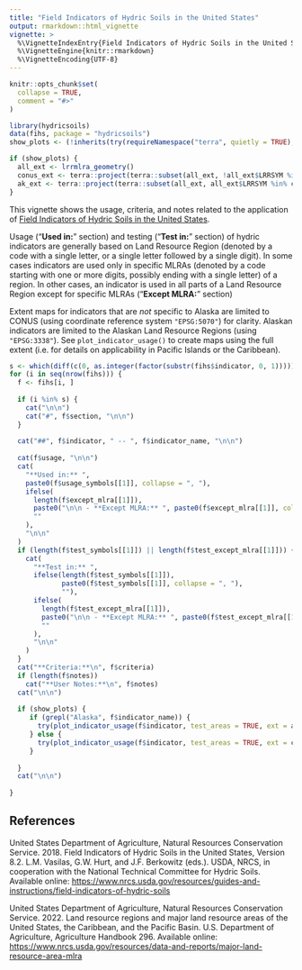 ```yaml
---
title: "Field Indicators of Hydric Soils in the United States"
output: rmarkdown::html_vignette
vignette: >
  %\VignetteIndexEntry{Field Indicators of Hydric Soils in the United States}
  %\VignetteEngine{knitr::rmarkdown}
  %\VignetteEncoding{UTF-8}
---
```


```r
knitr::opts_chunk$set(
  collapse = TRUE,
  comment = "#>"
)
```

```r
library(hydricsoils)
data(fihs, package = "hydricsoils")
show_plots <- (!inherits(try(requireNamespace("terra", quietly = TRUE), silent = TRUE), 'try-error')  && file.exists(file.path(tools::R_user_dir("hydricsoils", "data"), "lrrmlra.gpkg")))

if (show_plots) {
  all_ext <- lrrmlra_geometry()
  conus_ext <- terra::project(terra::subset(all_ext, !all_ext$LRRSYM %in% c("V", "Q", "W1", "W2", "X1", "X2", "Y", "Z")), "EPSG:5070")
  ak_ext <- terra::project(terra::subset(all_ext, all_ext$LRRSYM %in% c("W1", "W2", "X1", "X2", "Y")), "EPSG:3338")
}
```

This vignette shows the usage, criteria, and notes related to the application of [Field Indicators of Hydric Soils in the United States](https://www.nrcs.usda.gov/resources/guides-and-instructions/field-indicators-of-hydric-soils).

Usage ("**Used in:**" section) and testing ("**Test in:**" section) of hydric indicators are generally based on Land Resource Region (denoted by a code with a single letter, or a single letter followed by a single digit). In some cases indicators are used only in specific MLRAs (denoted by a code starting with one or more digits, possibly ending with a single letter) of a region. In other cases, an indicator is used in all parts of a Land Resource Region except for specific MLRAs ("**Except MLRA:**" section)

Extent maps for indicators that are _not_ specific to Alaska are limited to CONUS (using coordinate reference system `"EPSG:5070"`) for clarity. Alaskan indicators are limited to the Alaskan Land Resource Regions (using `"EPSG:3338"`). See `plot_indicator_usage()` to create maps using the full extent (i.e. for details on applicability in Pacific Islands or the Caribbean).

```r
s <- which(diff(c(0, as.integer(factor(substr(fihs$indicator, 0, 1))))) != 0)
for (i in seq(nrow(fihs))) {
  f <- fihs[i, ]
  
  if (i %in% s) {
    cat("\n\n")
    cat("#", f$section, "\n\n")
  }
  
  cat("##", f$indicator, " -- ", f$indicator_name, "\n\n")
  
  cat(f$usage, "\n\n")
  cat(
    "**Used in:** ",
    paste0(f$usage_symbols[[1]], collapse = ", "),
    ifelse(
      length(f$except_mlra[[1]]),
      paste0("\n\n - **Except MLRA:** ", paste0(f$except_mlra[[1]], collapse = ", ")),
      ""
    ),
    "\n\n"
  )
  if (length(f$test_symbols[[1]]) || length(f$test_except_mlra[[1]])) {
    cat(
      "**Test in:** ",
      ifelse(length(f$test_symbols[[1]]),
             paste0(f$test_symbols[[1]], collapse = ", "),
             ""), 
      ifelse(
        length(f$test_except_mlra[[1]]),
        paste0("\n\n - **Except MLRA:** ", paste0(f$test_except_mlra[[1]], collapse = ", ")),
        ""
      ),
      "\n\n"
    )
  }
  cat("**Criteria:**\n", f$criteria)
  if (length(f$notes))
    cat("**User Notes:**\n", f$notes)
  cat("\n\n")
  
  if (show_plots) {
     if (grepl("Alaska", f$indicator_name)) {
       try(plot_indicator_usage(f$indicator, test_areas = TRUE, ext = ak_ext, crs = "EPSG:3338"), silent = FALSE)
     } else {
       try(plot_indicator_usage(f$indicator, test_areas = TRUE, ext = conus_ext, crs = "EPSG:5070"), silent = FALSE)
     }
     
  }
  cat("\n\n")
  
}
```

## References

United States Department of Agriculture, Natural Resources Conservation Service. 2018. Field Indicators of Hydric Soils in the United States, Version 8.2. L.M. Vasilas, G.W. Hurt, and J.F. Berkowitz (eds.). USDA, NRCS, in cooperation with the National Technical Committee for Hydric Soils. Available online: <https://www.nrcs.usda.gov/resources/guides-and-instructions/field-indicators-of-hydric-soils>

United States Department of Agriculture, Natural Resources Conservation Service. 2022. Land resource regions and major land resource areas of the United States, the Caribbean, and the Pacific Basin. U.S. Department of Agriculture, Agriculture Handbook 296. Available online: <https://www.nrcs.usda.gov/resources/data-and-reports/major-land-resource-area-mlra>
